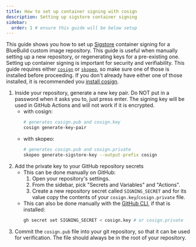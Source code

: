 ```yaml
---
title: How to set up container signing with cosign
description: Setting up sigstore container signing
sidebar:
  order: 1 # ensure this guide will be below setup
---
```


This guide shows you how to set up [Sigstore](https://www.sigstore.dev/) container signing for a BlueBuild custom image repository. This guide is useful when manually setting up a new repository, or regenerating keys for a pre-existing one. Setting up container signing is important for security and verifiability. This guide requires either [`cosign`](https://github.com/sigstore/cosign) or [`skopeo`](https://github.com/containers/skopeo), so make sure one of those is installed before proceeding. If you don't already have either one of those installed, it is recommended you [install cosign](https://docs.sigstore.dev/system_config/installation/).

1. Inside your repository, generate a new key pair. Do NOT put in a password when it asks you to, just press enter. The signing key will be used in GitHub Actions and will not work if it is encrypted.
   - with cosign:
     ```bash
     # generates cosign.pub and cosign.key
     cosign generate-key-pair
     ```
   - with skopeo:
     ```bash
     # generates cosign.pub and cosign.private
     skopeo generate-sigstore-key --output-prefix cosign
     ```
2. Add the private key to your GitHub repository secrets
   - This can be done manually on GitHub:
     1. Open your repository's settings.
     2. From the sidebar, pick "Secrets and Variables" and "Actions".
     3. Create a new repository secret called `SIGNING_SECRET` and for its value copy the contents of your `cosign.key`/`cosign.private` file.
   - This can also be done manually with the [GitHub CLI](https://cli.github.com/), if that is installed:
     ```bash
     gh secret set SIGNING_SECRET < cosign.key # or cosign.private
     ```
3. Commit the `cosign.pub` file into your git repository, so that it can be used for verification. The file should always be in the root of your repository.
